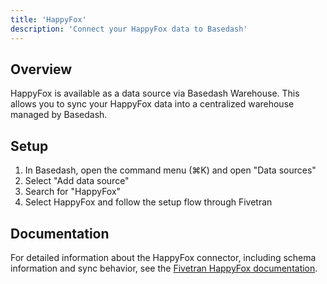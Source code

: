 ```yaml
---
title: 'HappyFox'
description: 'Connect your HappyFox data to Basedash'
---
```


## Overview

HappyFox is available as a data source via Basedash Warehouse. This allows you to sync your HappyFox data into a centralized warehouse managed by Basedash.

## Setup

1. In Basedash, open the command menu (⌘K) and open "Data sources"
2. Select "Add data source"
3. Search for "HappyFox"
4. Select HappyFox and follow the setup flow through Fivetran

## Documentation

For detailed information about the HappyFox connector, including schema information and sync behavior, see the [Fivetran HappyFox documentation](https://fivetran.com/docs/connectors/applications/happyfox).
